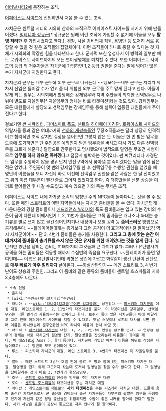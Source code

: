 [[이터널시티2]]에 등장하는 조직.

[[어퍼이스트 사이드]]에 진입하면서 처음 볼 수 있는 조직.

자치군은 센트럴 시티의 시의회 산하의 조직으로 어퍼이스트 사이드를 지키기 위해 만들어졌다. [[밀레니아 정규군]][* 정규군은 원래 이런 조직에 가입할 수 없기에 이들을 모두 '''탈영 처리'''한 후 가입시켰다고 한다.], 경찰, 사설 경비업체 직원, 용병단 등 도저히 서로 융합할 수 없을 것 같은 조직들의 집합체이다. 이런 조직들이 하나로 뭉칠 수 있다는 것 자체가 시의회의 막강한 힘을 나타낸다고 한다. 군사력 또한 엄청나서 이 병력의 일부만 빼도 로워이스트 사이드까지의 모든 변이생명체를 퇴치할 수 있다. 또한 어퍼이스트 사이드의 등급 외 거주자들은 자치군에 가입하면 1,2 등급 권한을 준다는 말에 넘어가 많은 수가 자치군에 지원한다고 한다.

자치군의 근무는 내부 근무와 외부 근무로 나뉘는데 ~~땡보직~~내부 근무는 자리가 꽉 차서 신입은 들어갈 수가 없고 좀 더 위험한 외부 근무를 주로 맡게 된다고 한다. 이들이 맡게 되는 임무는 시의회에서 할당해준 강제임무와 지역 주민들이 의뢰한 선택임무로 나뉘며 별도로 자율임무[* 자율임무의 정체는 바로 타겟미션]라는 것도 있다. 강제임무는 모든 대원들에게 할당되고 선택임무는 강제임무를 통해 실력이 입증된 대원들에게 주어진다고 한다. 

겉보기엔 [[썬 시큐리티]], [[파머스마트 폭도]], [[센트럴 하이웨이 자경단]], [[로워이스트 사이드]]의 약탈자들 등과 같은 여태까지의 [[천하의 개쌍놈들]]인 무장조직들과는 달리 상당히 인격적이고 합리적인 조직 같지만 실상을 뜯어보면 그렇지 않은 듯. 이들은 한 번 받은 임무를 도중에 포기하면[* 단 주인공은 예외인지 받은 임무증을 버리고 다시 가도 다른 선택임무를 고르게 해준다.] 탈영으로 간주한다고 명시했으며 법적으로 탈영은 무조건 사형이므로 '''임무를 하지 않으면 죽이겠다'''고 점잖게 협박하는 것이었다. 썬 씨큐리티나 자경단도 임무를 수행하지 않을 경우 단지 안전구역에서 쫓아낼 뿐 죽이겠다는 말을 입에 담은 적은 없었다. 주인공이 몇 번의 강제임무를 한 후 선택임무를 수행할 권한을 얻었을 때 명단의 이름들을 보니 자신의 바로 이전에 선택임무 권한을 얻은 사람은 한 달 전이었고 그 위의 이름 대부분이 빨간 줄로 그어져 있었다고 한다. 즉 하층민들을 신분 상승을 미끼로 끌어들인 후 나갈 수도 없고 계속 있으면 거의 죽는 무서운 조직.

어퍼이스트 사이드 내에 자치군 소속의 엄청난 수의 NPC들이 돌아다니는 것을 볼 수 있다. 또한 메인 스트리트의 어떤 지역들에서는 자치군 좀비들을 볼 수 있다. 자치군답게 다운타운의 경찰 좀비들이나 [[애드리언스 빌리지]]의 폭도 좀비들과는 입고 있는 장비의 수준이 급이 다른데 어째서인지 1, 2, 11번가 좀비들은 그쪽 좀비들은 개나소나 쏴대는 총기류를 별로 쓰지 않고 물건 집어던지기나 내장이나 오염 공격 등 '''좀비스러운''' 방법으로 공격해온다. ~~플레이어들에게는 총기보다 그런 공격이 더 효과적이란 걸 알아냈군! 역시 자치군이야!~~ 단 3, 4번가 좀비들은 총기를 사용한다. '''그리고 그 총에 맞는 순간 여태까지의 좀비들이 총기류를 쓰지 않은 것은 유저를 위한 배려였다는 것을 알게 된다.''' 일반적인 총탄을 날리는 좀비는 여태까지의 그것들과 큰 차이가 없다. 그러나 유탄발사기 공격을 하는 좀비들은 적응할 때까지 수십번의 죽음을 요구한다. ~~플레이어가 들면 잉여인데~~ 이름은 유탄발사기인데 외형은 샷건에 가깝고 화살같이 생긴 탄환이 산탄으로 '''매우 빠르게 아주 멀리까지''' 날아온다. ~~화살산탄인가~~ 메인 스트리트 3, 4 번가 난이도 상승의 주원인. 그리고 이 좀비와 같은 종류의 좀비들이 센트럴 호스피틀의 지하 3,4층에도 나온다.
 * 소속 인물
  * 울리히
  * [wiki:"주인공(이터널시티2)"주인공]
  * 라니아 : ~~[[wiki:"라니아(걸그룹)"어떤 걸그룹]]과는 상관없다.~~ [[피스키퍼 자치군]]의 여성 대원. 메인스트리트 1, 2, 11번가의 타겟미션을 준다. 이 타겟미션은 강제임무, 선택임무와는 다른 별개의 자율임무라는 것이라고 한다. 보수가 좋아 많은 자치군들이 이에 매달리고 그로 인해 어퍼이스트 사이드를 지킬 수 있다고. 옛날 스샷이나 루츠의 대사를 보면 원래 이름은 라니였는데 준주연급인 NPC 라니와 이름이 겹쳐 바꾼 듯.
  * 파트릭 : [[피스키퍼 자치군]]의 대원. 1, 2, 11번가의 현상금 임무를 준다. 그 현상금 임무의 정체는 바로 자치군의 탈영병 잡기. 탈영병들을 잡으라는데 이름들이 귀여운 제니, 빅 애스(Big Ass? ), 골퍼 등이다. 자치군에 가입할 때부터 이름을 허위로 작성한 자들이라고(...) 당연히 모두 변이되어 있다.
  * 루츠 : 피스키퍼 자치군의 대원. 메인 스트리트 3, 4번가의 타겟미션 즉 자율임무를 준다.
  * 발터 : 메인 스트리트 3번가 호텔 안에 동료 두 명과 함께 있는 피스키퍼 자치군 대원. 탈영병을 잡기 위해 그곳까지 왔는데 도저히 탈영병을 찾을 수가 없다고 한다. 그 탈영병을 잡아달라는 것이 바로 3, 4번가의 현상금임무.
  * 조우 : [[센트럴 호스피틀]]의 현상금 임무를 주는 자치군 대원
  * 로이 : [[센트럴 호스피틀]]의 타겟미션을 주는 자치군 대원
  * 아이반 : [[메인스트리트 메트로]]의 '''시커 타겟미션'''을 주는 [[피스키퍼 자치군]] 대원. 드물게 용병 출신인 자치군으로서 군 출신과 경비회사 출신 자치군들이 대부분의 짭짤한 임무를 독점하고 있기에 자신과 같은 용병 출신들은 위험하지만 수입이 좋은 시커를 잡아야 한다고 말한다. 시커 사냥은 효율이 굉장히 좋으므로 자주 만나게 될 할아버지.
